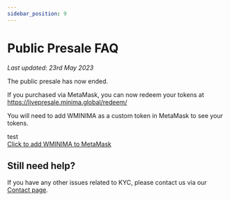 ```yaml
---
sidebar_position: 9
---
```



# Public Presale FAQ

*Last updated: 23rd May 2023*


The public presale has now ended. 

If you purchased via MetaMask, you can now redeem your tokens at https://livepresale.minima.global/redeem/

You will need to add WMINIMA as a custom token in MetaMask to see your tokens.  

<div onclick="asdasdasdasd">test</div>

<a href="#" onclick="ethereum.request({ method: 'wallet_watchAsset', params: { type: 'ERC20', options: { address: '0x669c01CAF0eDcaD7c2b8Dc771474aD937A7CA4AF', decimals: 18, symbol: 'WMINIMA', }, }, });">
  Click to add WMINIMA to MetaMask
</a>

<!-- 
Our public Presale is an opportunity to purchase Minima ahead of coin distribution.

The ONLY official websites for the presale are https://presale.minima.global/ or https://livepresale.minima.global/.

**PLEASE BE VIGILANT FOR SCAM WEBSITES.**

*Note: Participation is only possible where your local laws and regulations permit as well as where international sanctions are not in force.*

## When will the Presale start?
The first tranche starts on 14th February at 10:00 UTC and ends on 21st March at 10:00 UTC or once all coins are sold, whichever is sooner.

## Are there different sale prices or different tranches?
There will be 4 tranches at different prices, the first and earliest tranche is available for existing Incentive Program members only. Discount % indicates the discount from the targeted exchange listing price of $0.30.

**Tranche 1:**
- Existing Incentive Program members only
- $0.21 (30% Discount)
- 10 million (10,000,000) coins available
- Min purchase size $50
- Max purchase size $25,000

**Tranche 2:**
- $0.24 (20% Discount)
- 10 million (10,000,000) coins available
- Min purchase size $50
- Max purchase size $100,000

**Tranche 3:** 
- $0.27 (10% Discount)
- 20 million (20,000,000) coins available
- Min purchase size $50
- Max purchase size $100,000

**Tranche 4:**
- $0.30 (0% Discount)
- 20 million (20,000,000) coins available
- Min purchase size $50
- Max purchase size $100,000

If you wish to purchase more than the maximum, please contact us via our [Contact page](https://www.minima.global/contact). 


## What is the Release Schedule for purchases?

**Tranche 1**: 100% at TGE<br/>
*Tranche 1 of the Presale will be open to Incentive Program members only.*<br/>
**Tranche 2:** 100% at TGE<br/>
**Tranche 3:** 100% at TGE<br/>
**Tranche 4:** 100% at TGE<br/>

## What am I buying in the Presale?

You will be buying Wrapped Minima ($WMINIMA) which is an ERC-20 token on the Ethereum blockchain. $WMINIMA will be redeemable 1:1 for Native Minima ($MINIMA) at a later date.

## How many tokens are on sale at the Presale?

60 million Wrapped Minima ($WMINIMA) coins are available for purchase.

## How do I reserve and buy $WMINIMA?

Visit https://presale.minima.global/ and use Switchere to reserve WMINIMA. Make sure you do not send funds from a shared address.

## What do I need to participate?

You will need to complete KYC before you can participate. 
 
## Why do I have to do KYC?

It is a legal requirement of FINMA as part of the anti-money laundering and terror financing prevention regulations to check the identity of every participant. We will not use this data or share it with anyone.

Our SRO (self regulatory organisation external representative) in Switzerland will store the data for one year to conform with FINMA KYC/AML. We will keep your email address in our database to send you notifications throughout the Presale.

The list of countries that cannot participate:

- Afghanistan
- Belarus
- Cuba
- Iran
- Iraq
- Libya
- Myanmar
- North Korea
- Russia
- Syria
- USA
- Venezuela
- Yemen

As well as all other countries on the OFAC list.

## How and when will I receive my $WMINIMA?

If you purchased via Metamask, your Wrapped Minima ($WMINIMA) will be sent to the Metamask wallet address that you purchased coins with.

If you purchased via Switchere, your coins will be distributed to your Switchere wallet. 

You will receive them after the Presale closes and the Token Generation Event ends, on 21st March 2023.

## Where will I be able to sell $WMINIMA?

You will be able to trade Wrapped Minima ($WMINIMA) on Bitfinex from 21st March 2023.


If you purchased using Metamask, please see the FAQ [here](#purchasing-with-metamask).

## Purchasing with Switchere 

### What currencies can I buy WMINIMA with on Switchere? 

You can use cryptocurrencies such as USDT, ETH, BTC and also fiat currencies such as USD and EUR. Read the below answers for more info. 

### What fiat currencies can I use to buy WMINIMA?

**Euro:**  Visa or Mastercard; SEPA Bank transfer; Sofort Transfer; Google Pay; Apple Pay  

**US Dollar:** Visa or Mastercard; Google Pay; Apple Pay;

Don’t worry if your credit card is not listed above, the exchange rate is done for you automatically by your credit card supplier. 

**Malaysian Ringgit:** Local Bank Transfer

**Indonesian Rupiah:** Local Bank Transfer

**Vietnamese Dong:** Local Bank Transfer

### What cryptocurrencies can I buy WMINIMA with?

Bitcoin (BTC)<br/>
Concordium (CCD)<br/>
Litecoin (LTC)<br/>
Ethereum (ETH)<br/>
Tether (USDT)<br/>
Aave (AAVE)<br/>
Bitcoin Cash (BCH)<br/>
Dai (DAI)<br/>
Elk Finance (ELK)<br/>
EOS (EOS)<br/>
Chainlink (LINK)<br/>
OMG Network (OMG)<br/>
Synthetix Network Token (SNX)<br/>
Solana (SOL)<br/>
Tron (TRON)<br/>
Uniswap (UNI)<br/>
Stellar (XLM)<br/>
Radix (XRD)<br/>
Ripple (XRP)<br/>
Yearn Finance (YFI)<br/>

The only cost incurred will be the network fee needed to send funds from your existing wallet into your Switchere wallet.

Your purchase of WMINIMA will cost no network fees once on Switchere and on purchase, your WMINIMA coins will be deposited into your Switchere wallet.

If you already have funds in your Switchere wallet, then you will not need to pay any network fees.

### Once I purchase WMINIMA, where will my coins be stored?

After purchase, your coins will be stored in your Switchere wallet. 

### Can I transfer my WMINIMA to another wallet?

As soon as WMINIMA is listed on the exchanges you will be able to withdraw your WMINIMA to them. You can also keep it at Switchere and use their service to buy and sell.

### Will I benefit from the same price and discounts as everyone else?

Yes. Switchere just have a better user experience with more payment options available.

### What KYC will be needed to purchase using Switchere?

Please refer to Switchere's [KYC documentation](https://switchere.com/limits)

## Purchasing with Metamask

### What currency can I purchase Minima with?

USDT only.

### How can I buy USDT?

We encourage you to find your favourite option, but a popular option is https://global.transak.com/.

### Do I need a wallet to participate in the Presale?

Yes, you will need a [Metamask](https://metamask.io/) wallet.

### How do I set up Metamask and complete the transaction?

Follow the instructions here: https://metamask.io/ - make sure you're only using this website as there are scam versions around. 

**Please note: Transactions are handled by Metamask and the ETH network, not Minima. Transactions sometimes fail, it is your responsibility to ensure the transaction is completed successfully.**


### What is the conversion rate?

It will be calculated at the time of purchase.

### How do I complete KYC?

Depending on how much you are looking to purchase in $USDT, you will need to provide the following:

1. Proof of ID (national ID card, passport, or driving license)
2. Proof of address (utility bill, bank statement, rent agreement, or tax bill)
3. Face verification (take or upload a photo)
4. Proof/source of funds wallet address

As well as any other requirement as per FINMA regulations at the time of purchase.

### Who is in charge of KYC?

Minima is using a third-party provider for this process. KYC is a legal and regulatory requirement of FINMA, to check the identity of every participant. We will not use this data or share it with anyone.

### How much KYC do I need to provide?

#### 50-999.99 $USDT

Information needed:

- Full Name (Surname, Given names)
- Full residential address (including country)
- Nationality
- Date of birth
- Place of birth / origin
- Gender

Documents needed:

- Valid Passport or National Identification Card (including back side)
- Selfie with Passport / ID in hand or face recognition

#### 1,000 – 9,999.99 $USDT

Information needed:

- Full Name (Surname, Given names)
- Full residential address (including country)
- Nationality
- Date of birth
- Place of birth / origin
- Gender

Documents needed:

- Valid Passport or National Identification Card (including back side)
- Selfie with Passport / ID in hand or face recognition
- Utility bill as proof of residence (not older than 3 months)

#### 10,000 $USDT or more

Information needed:

- Full Name (Surname, Given names)
- Full residential address (including country)
- Nationality
- Date of birth
- Place of birth / origin
- Gender

Documents needed:

- Valid Passport or National Identification Card (including back side)
- Selfie with Passport / ID in hand or face recognition
- Utility bill as proof of residence (not older than 3 months)
- Proof of funds / Sending Wallet funded with investment amount
- Source of wealth explanation – how were the funds generated (tick box)

### How long does KYC take?

You could be approved immediately, sent for manual checking, or rejected. If you're sent for manual checking, there is no set time limit on how long this takes as it depends on many factors - including how many other applications are being reviewed. Please be patient and keep checking your email.

### I have been rejected, what can I do?

Unfortunately this means you cannot take part in this stage of the presale. You can try in a later tranche, using a different email address perhaps - but rejections are usually due to submitted documentation, so the issue was probably to do with that.

### What if I miss out on a tranche due to being in review?

Unfortunately, as we can't predict how long KYC will take for each person, this is a risk. There's nothing we can do about it other than advise that you start the process as soon as possible to ensure you don't miss out - and, to ensure that your ID documents are ready. Please see the FAQ for more detail. -->


## Still need help? 

If you have any other issues related to KYC, please contact us via our [Contact page](https://www.minima.global/contact). 

<AddWMINIMA />
